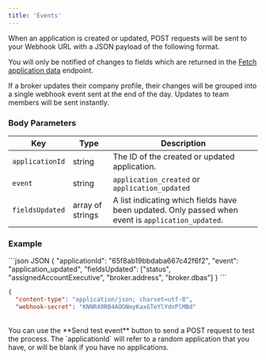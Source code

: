 ```yaml
---
title: 'Events'
---
```


When an application is created or updated, POST requests will be sent to your Webhook URL with a JSON payload of the following format.

You will only be notified of changes to fields which are returned in the [Fetch application data](/api-reference/endpoint/get_application) endpoint.

<Info>
  If a broker updates their company profile, their changes will be grouped into a single webhook event sent at the end of the day. Updates to team members will be sent instantly.
</Info>

### Body Parameters

|Key|Type|Description|
|----------|----------|----------|
|`applicationId`|string|The ID of the created or updated application.|
|`event`|string|`application_created` or `application_updated`|
|`fieldsUpdated`|array of strings|A list indicating which fields have been updated. Only passed when event is `application_updated`.|

### Example

<CodeGroup>
```json JSON
{
  "applicationId": "65f8ab19bbdaba667c42f6f2",
  "event": "application_updated",
  "fieldsUpdated": ["status", "assignedAccountExecutive", "broker.address", "broker.dbas"]
}
```

```json Headers
{
  "content-type": "application/json; charset=utf-8",
  "webhook-secret": "KNNR40RB4AOGNmyKaxGTeYlYdnPlMBd"
```
</CodeGroup>

<br/>

<Tip>
  You can use the **Send test event** button to send a POST request to test the process. The `applicationId` will refer to a random application that you have, or will be blank if you have no applications.
</Tip>